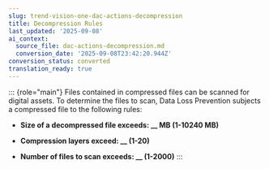 ```yaml
---
slug: trend-vision-one-dac-actions-decompression
title: Decompression Rules
last_updated: '2025-09-08'
ai_context:
  source_file: dac-actions-decompression.md
  conversion_date: '2025-09-08T23:42:20.944Z'
conversion_status: converted
translation_ready: true
---
```


::: {role="main"}
Files contained in compressed files can be scanned for digital assets. To determine the files to scan, Data Loss Prevention subjects a compressed file to the following rules:

- **Size of a decompressed file exceeds: \_\_ MB (1-10240 MB)**

- **Compression layers exceed: \_\_ (1-20)**

- **Number of files to scan exceeds: \_\_ (1-2000)**
:::
